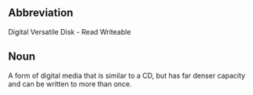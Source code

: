 ==Abbreviation==

Digital Versatile Disk - Read Writeable

==Noun==

A form of digital media that is similar to a CD, but has far denser capacity and can be written to more than once.